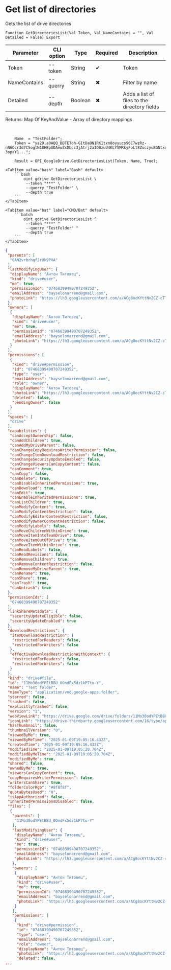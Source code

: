 ﻿---
sidebar_position: 2
description: Get list of directories and other functions to work with Google Drive in the Open Integration Package, a free open-source integration library for 1C:Enterprise 8, OneScript and CLI
keywords: [1C, 1С, 1С:Enterprise, 1С:Enterprise 8.3, API, Integration, Services, Exchange, OneScript, CLI, Google Drive]
---


# Get list of directories
 Gets the list of drive directories



`Function GetDirectoriesList(Val Token, Val NameContains = "", Val Detailed = False) Export`

  | Parameter | CLI option | Type | Required | Description |
  |-|-|-|-|-|
  | Token | --token | String | &#x2714; | Token |
  | NameContains | --querry | String | &#x2716; | Filter by name |
  | Detailed | --depth | Boolean | &#x2716; | Adds a list of files to the directory fields |

  
  Returns:  Map Of KeyAndValue - Array of directory mappings

<br/>



```bsl title="1C:Enterprise/OneScript code example"
    Name  = "TestFolder";
    Token = "ya29.a0AQQ_BDTEToh-GItDaON1RKItxn8oyyucs96C7wzRz-nN6Qcr3d7C5ogtN18HBpUDAewZxDbcc3jAtrj2aIO0zuU4KLYSMRkyFoLt8ZuczyuBGNtxdl-3opaY1...";

    Result = OPI_GoogleDrive.GetDirectoriesList(Token, Name, True);
```
 

 <Tabs>
  
    <TabItem value="bash" label="Bash" default>
        ```bash
            oint gdrive GetDirectoriesList \
             --token "***" \
             --querry "TestFolder" \
             --depth true
        ```
    </TabItem>
  
    <TabItem value="bat" label="CMD/Bat" default>
        ```batch
            oint gdrive GetDirectoriesList ^
             --token "***" ^
             --querry "TestFolder" ^
             --depth true
        ```
    </TabItem>
</Tabs>


```json title="Result"
{
 "parents": [
  "0AN2vrbrhqfJrUk9PVA"
 ],
 "lastModifyingUser": {
  "displayName": "Антон Титовец",
  "kind": "drive#user",
  "me": true,
  "permissionId": "07468399490707249352",
  "emailAddress": "bayselonarrend@gmail.com",
  "photoLink": "https://lh3.googleusercontent.com/a/ACg8ocKYttNv2CZ-cTTuE90Zmht_PwnGc0YnjM1IUllXsTVORfZFVPU=s64"
 },
 "owners": [
  {
   "displayName": "Антон Титовец",
   "kind": "drive#user",
   "me": true,
   "permissionId": "07468399490707249352",
   "emailAddress": "bayselonarrend@gmail.com",
   "photoLink": "https://lh3.googleusercontent.com/a/ACg8ocKYttNv2CZ-cTTuE90Zmht_PwnGc0YnjM1IUllXsTVORfZFVPU=s64"
  }
 ],
 "permissions": [
  {
   "kind": "drive#permission",
   "id": "07468399490707249352",
   "type": "user",
   "emailAddress": "bayselonarrend@gmail.com",
   "role": "owner",
   "displayName": "Антон Титовец",
   "photoLink": "https://lh3.googleusercontent.com/a/ACg8ocKYttNv2CZ-cTTuE90Zmht_PwnGc0YnjM1IUllXsTVORfZFVPU=s64",
   "deleted": false,
   "pendingOwner": false
  }
 ],
 "spaces": [
  "drive"
 ],
 "capabilities": {
  "canAcceptOwnership": false,
  "canAddChildren": true,
  "canAddMyDriveParent": false,
  "canChangeCopyRequiresWriterPermission": false,
  "canChangeItemDownloadRestriction": false,
  "canChangeSecurityUpdateEnabled": false,
  "canChangeViewersCanCopyContent": false,
  "canComment": true,
  "canCopy": false,
  "canDelete": true,
  "canDisableInheritedPermissions": true,
  "canDownload": true,
  "canEdit": true,
  "canEnableInheritedPermissions": true,
  "canListChildren": true,
  "canModifyContent": true,
  "canModifyContentRestriction": false,
  "canModifyEditorContentRestriction": false,
  "canModifyOwnerContentRestriction": false,
  "canModifyLabels": false,
  "canMoveChildrenWithinDrive": true,
  "canMoveItemIntoTeamDrive": true,
  "canMoveItemOutOfDrive": true,
  "canMoveItemWithinDrive": true,
  "canReadLabels": false,
  "canReadRevisions": false,
  "canRemoveChildren": true,
  "canRemoveContentRestriction": false,
  "canRemoveMyDriveParent": true,
  "canRename": true,
  "canShare": true,
  "canTrash": true,
  "canUntrash": true
 },
 "permissionIds": [
  "07468399490707249352"
 ],
 "linkShareMetadata": {
  "securityUpdateEligible": false,
  "securityUpdateEnabled": true
 },
 "downloadRestrictions": {
  "itemDownloadRestriction": {
   "restrictedForReaders": false,
   "restrictedForWriters": false
  },
  "effectiveDownloadRestrictionWithContext": {
   "restrictedForReaders": false,
   "restrictedForWriters": false
  }
 },
 "kind": "drive#file",
 "id": "11Mo30odYPEtBBU_0OndFx5dz1kP7tu-Y",
 "name": "Test folder",
 "mimeType": "application/vnd.google-apps.folder",
 "starred": false,
 "trashed": false,
 "explicitlyTrashed": false,
 "version": "1",
 "webViewLink": "https://drive.google.com/drive/folders/11Mo30odYPEtBBU_0OndFx5dz1kP7tu-Y",
 "iconLink": "https://drive-thirdparty.googleusercontent.com/16/type/application/vnd.google-apps.folder",
 "hasThumbnail": false,
 "thumbnailVersion": "0",
 "viewedByMe": true,
 "viewedByMeTime": "2025-01-09T19:05:16.432Z",
 "createdTime": "2025-01-09T19:05:16.432Z",
 "modifiedTime": "2025-01-09T19:05:20.704Z",
 "modifiedByMeTime": "2025-01-09T19:05:20.704Z",
 "modifiedByMe": true,
 "shared": false,
 "ownedByMe": true,
 "viewersCanCopyContent": true,
 "copyRequiresWriterPermission": false,
 "writersCanShare": true,
 "folderColorRgb": "#8f8f8f",
 "quotaBytesUsed": "0",
 "isAppAuthorized": false,
 "inheritedPermissionsDisabled": false,
 "files": [
  {
   "parents": [
    "11Mo30odYPEtBBU_0OndFx5dz1kP7tu-Y"
   ],
   "lastModifyingUser": {
    "displayName": "Антон Титовец",
    "kind": "drive#user",
    "me": true,
    "permissionId": "07468399490707249352",
    "emailAddress": "bayselonarrend@gmail.com",
    "photoLink": "https://lh3.googleusercontent.com/a/ACg8ocKYttNv2CZ-cTTuE90Zmht_PwnGc0YnjM1IUllXsTVORfZFVPU=s64"
   },
   "owners": [
    {
     "displayName": "Антон Титовец",
     "kind": "drive#user",
     "me": true,
     "permissionId": "07468399490707249352",
     "emailAddress": "bayselonarrend@gmail.com",
     "photoLink": "https://lh3.googleusercontent.com/a/ACg8ocKYttNv2CZ-cTTuE90Zmht_PwnGc0YnjM1IUllXsTVORfZFVPU=s64"
    }
   ],
   "permissions": [
    {
     "kind": "drive#permission",
     "id": "07468399490707249352",
     "type": "user",
     "emailAddress": "bayselonarrend@gmail.com",
     "role": "owner",
     "displayName": "Антон Титовец",
     "photoLink": "https://lh3.googleusercontent.com/a/ACg8ocKYttNv2CZ-cTTuE90Zmht_PwnGc0YnjM1IUllXsTVORfZFVPU=s64",
     "deleted": false,
...
```
